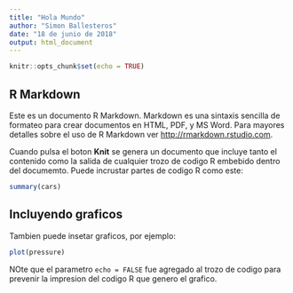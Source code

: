 ```yaml
---
title: "Hola Mundo"
author: "Simon Ballesteros"
date: "18 de junio de 2018"
output: html_document
---
```


```r
knitr::opts_chunk$set(echo = TRUE)
```

## R Markdown

Este es un documento R Markdown. Markdown es una sintaxis sencilla de formateo para crear documentos en HTML, PDF, y MS Word. Para mayores detalles sobre el uso de R Markdown ver <http://rmarkdown.rstudio.com>.

Cuando pulsa el boton **Knit** se genera un documento que incluye tanto el contenido como la salida de cualquier trozo de codigo R embebido dentro del documemto. Puede incrustar partes de codigo R como este:

```r
summary(cars)
```

## Incluyendo graficos

Tambien puede insetar graficos, por ejemplo:

```r
plot(pressure)
```

NOte que el parametro `echo = FALSE` fue agregado al trozo de codigo para prevenir la impresion del codigo R que genero el grafico.
